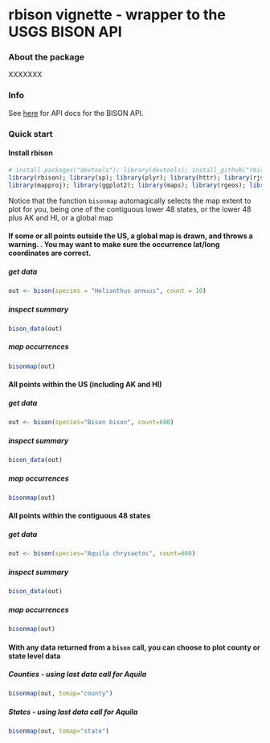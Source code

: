 <!--
%\VignetteEngine{knitr}
%\VignetteIndexEntry{An R Markdown Vignette made with knitr}
-->

rbison vignette - wrapper to the USGS BISON API
======

### About the package

XXXXXXX

### Info

See [here](http://bison.usgs.ornl.gov/services.html) for API docs for the BISON API.


### Quick start

#### Install rbison

```r
# install.packages("devtools"); library(devtools); install_github("rbison", "ropensci")
library(rbison); library(sp); library(plyr); library(httr); library(rjson); library(gridExtra)
library(mapproj); library(ggplot2); library(maps); library(rgeos); library(rgdal)
```

Notice that the function `bisonmap` automagically selects the map extent to plot for you, 
being one of the contiguous lower 48 states, or the lower 48 plus AK and HI, or a global map

#### If some or all points outside the US, a global map is drawn, and throws a warning. . You may want to make sure the occurrence lat/long coordinates are correct.
##### get data
```r
out <- bison(species = "Helianthus annuus", count = 10)
```

##### inspect summary
```r
bison_data(out)
```

##### map occurrences
```r
bisonmap(out)
```


#### All points within the US (including AK and HI)
##### get data
```r
out <- bison(species="Bison bison", count=600)
```

##### inspect summary
```r
bison_data(out)
```

##### map occurrences
```r
bisonmap(out)
```

####  All points within the contiguous 48 states
##### get data
```r
out <- bison(species="Aquila chrysaetos", count=600)
```

##### inspect summary
```r
bison_data(out)
```

##### map occurrences
```r
bisonmap(out)
```


####  With any data returned from a `bison` call, you can choose to plot county or state level data
##### Counties - using last data call for Aquila 
```r
bisonmap(out, tomap="county")
```

##### States - using last data call for Aquila 
```r
bisonmap(out, tomap="state")
```